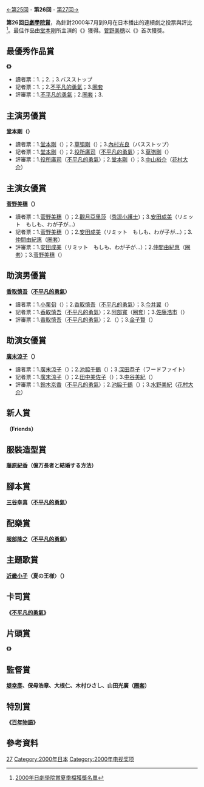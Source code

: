 {{noteTA
|G1=JP Show}}
[[第25回日劇學院賞名單|←第25回]] - '''第26回''' - [[第27回日劇學院賞名單|第27回→]]

'''第26回[[日劇學院賞|日劇學院賞]]'''，為針對2000年7月到9月在日本播出的連續劇之投票與評比<ref>[http://blog.television.co.jp/drama/academy/2000/09/27/ 2000年日劇學院賞夏季檔獲獎名單]</ref>。最佳作品由[[堂本剛|堂本剛]]所主演的《{{link-ja|夏之雪|Summer Snow}}》獲得。[[菅野美穗|菅野美穗]]以《{{link-ja|請給我愛 (電視劇)|愛をください|請給我愛}}》首次獲獎。

==最優秀作品賞==
'''《{{link-ja|夏之雪|Summer Snow}}》'''

*讀者票：1.{{link-ja|夏之雪|Summer Snow}}；2.{{link-ja|冠軍大胃王|フードファイト}}；3.バスストップ
*記者票：1.{{link-ja|夏之雪|Summer Snow}}；2.[[不平凡的勇氣|不平凡的勇氣]]；3.[[圈套_(電視劇)|圈套]]
*評審票：1.[[不平凡的勇氣|不平凡的勇氣]]；2.[[圈套_(電視劇)|圈套]]；3.{{link-ja|夏之雪|Summer Snow}}

==主演男優賞==
'''[[堂本剛|堂本剛]]（{{link-ja|夏之雪|Summer Snow}}）'''

*讀者票：1.[[堂本剛|堂本剛]]（{{link-ja|夏之雪|Summer Snow}}）；2.[[草彅剛|草彅剛]]（{{link-ja|冠軍大胃王|フードファイト}}）；3.[[內村光良|內村光良]]（バスストップ）
*記者票：1.[[堂本剛|堂本剛]]（{{link-ja|夏之雪|Summer Snow}}）；2.[[役所廣司|役所廣司]]（[[不平凡的勇氣|不平凡的勇氣]]）；3.[[草彅剛|草彅剛]]（{{link-ja|冠軍大胃王|フードファイト}}）
*評審票：1.[[役所廣司|役所廣司]]（[[不平凡的勇氣|不平凡的勇氣]]）；2.[[堂本剛|堂本剛]]（{{link-ja|夏之雪|Summer Snow}}）；3.[[中山裕介|中山裕介]]（[[花村大介|花村大介]]）

==主演女優賞==
'''[[菅野美穗|菅野美穗]]（{{link-ja|請給我愛 (電視劇)|愛をください|請給我愛}}）'''

*讀者票：1.[[菅野美穗|菅野美穗]]（{{link-ja|請給我愛 (電視劇)|愛をください|請給我愛}}）；2.[[觀月亞里莎|觀月亞里莎]]（[[秀逗小護士|秀逗小護士]]）；3.[[安田成美|安田成美]]（リミット　もしも、わが子が…）
*記者票：1.[[菅野美穗|菅野美穗]]（{{link-ja|請給我愛 (電視劇)|愛をください|請給我愛}}）；2.[[安田成美|安田成美]]（リミット　もしも、わが子が…）；3.[[仲間由紀惠|仲間由紀惠]]（[[圈套_(電視劇)|圈套]]）
*評審票：1.[[安田成美|安田成美]]（リミット　もしも、わが子が…）；2.[[仲間由紀惠|仲間由紀惠]]（[[圈套_(電視劇)|圈套]]）；3.[[菅野美穗|菅野美穗]]（{{link-ja|請給我愛 (電視劇)|愛をください|請給我愛}}）

==助演男優賞==
'''[[香取慎吾|香取慎吾]]（[[不平凡的勇氣|不平凡的勇氣]]）'''

*讀者票：1.[[小栗旬|小栗旬]]（{{link-ja|夏之雪|Summer Snow}}）；2.[[香取慎吾|香取慎吾]]（[[不平凡的勇氣|不平凡的勇氣]]）；3.[[今井翼|今井翼]]（{{link-ja|夏之雪|Summer Snow}}）
*記者票：1.[[香取慎吾|香取慎吾]]（[[不平凡的勇氣|不平凡的勇氣]]）；2.[[阿部寬|阿部寬]]（[[圈套_(電視劇)|圈套]]）；3.[[佐藤浩市|佐藤浩市]]（{{link-ja|愛的界限|リミット もしも、わが子が…}}）
*評審票：1.[[香取慎吾|香取慎吾]]（[[不平凡的勇氣|不平凡的勇氣]]）；2.{{link-ja|宮本浩次 (ELEPHANT KASHIMASHI成員)|宮本浩次 (エレファントカシマシ)|宮本浩次}}（{{link-ja|Friends (2000年電視劇)|Friends (テレビドラマ)|Friends}}）；3.[[金子賢|金子賢]]（{{link-ja|誘拐風暴|つぐみへ…～小さな命を忘れない～}}）

==助演女優賞==
'''[[廣末涼子|廣末涼子]]（{{link-ja|夏之雪|Summer Snow}}）'''

*讀者票：1.[[廣末涼子|廣末涼子]]（{{link-ja|夏之雪|Summer Snow}}）；2.[[池脇千鶴|池脇千鶴]]（{{link-ja|夏之雪|Summer Snow}}）；3.[[深田恭子|深田恭子]]（フードファイト）
*記者票：1.[[廣末涼子|廣末涼子]]（{{link-ja|夏之雪|Summer Snow}}）；2.[[田中美佐子|田中美佐子]]（{{link-ja|愛的界限|リミット もしも、わが子が…}}）；3.[[中谷美紀|中谷美紀]]（{{link-ja|真夏的聖誕節|真夏のメリークリスマス}}）
*評審票：1.[[鈴木京香|鈴木京香]]（[[不平凡的勇氣|不平凡的勇氣]]）；2.[[池脇千鶴|池脇千鶴]]（{{link-ja|夏之雪|Summer Snow}}）；3.[[水野美紀|水野美紀]]（[[花村大介|花村大介]]）

==新人賞==
'''{{link-ja|宮本浩次 (ELEPHANT KASHIMASHI成員)|宮本浩次 (エレファントカシマシ)|宮本浩次}}（Friends）'''

==服裝造型賞==
'''[[藤原紀香|藤原紀香]]（億万長者と結婚する方法）'''

==腳本賞==
'''[[三谷幸喜|三谷幸喜]]（[[不平凡的勇氣|不平凡的勇氣]]）'''

==配樂賞==
'''[[服部隆之|服部隆之]]（[[不平凡的勇氣|不平凡的勇氣]]）'''

==主題歌賞==
'''[[近畿小子|近畿小子]]〈夏の王様〉（{{link-ja|夏之雪|Summer Snow}}）'''

==卡司賞==
'''《[[不平凡的勇氣|不平凡的勇氣]]》'''

==片頭賞==
'''《{{link-ja|夏之雪|Summer Snow}}》'''

==監督賞==
'''[[堤幸彥|堤幸彥]]、保母浩章、大根仁、木村ひさし、山田光廣（[[圈套_(電視劇)|圈套]]）'''

==特別賞==
'''《[[百年物語|百年物語]]》'''

== 參考資料 ==
{{reflist}}

{{日劇學院賞名單}}
[[Category:日劇學院賞|27]]
[[Category:2000年日本|Category:2000年日本]]
[[Category:2000年电视奖项|Category:2000年电视奖项]]